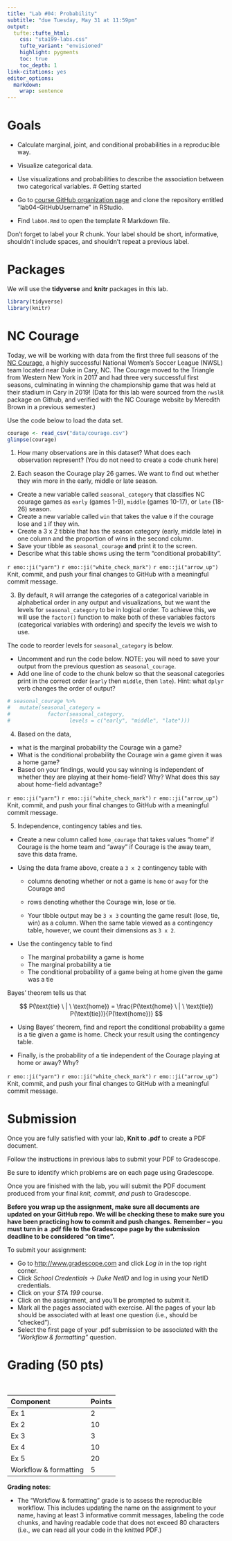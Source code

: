 ```yaml
---
title: "Lab #04: Probability"
subtitle: "due Tuesday, May 31 at 11:59pm"
output: 
  tufte::tufte_html:
    css: "sta199-labs.css"
    tufte_variant: "envisioned"
    highlight: pygments
    toc: true
    toc_depth: 1
link-citations: yes
editor_options: 
  markdown: 
    wrap: sentence
---
```


# Goals

- Calculate marginal, joint, and conditional probabilities in a reproducible way. 
- Visualize categorical data.
- Use visualizations and probabilities to describe the association between two categorical variables. 
# Getting started

- Go to [course GitHub organization page](https://github.com/sta199-summer22) and clone the repository entitled "lab04-GitHubUsername" in RStudio. 
- Find `lab04.Rmd` to open the template R Markdown file. 

Don’t forget to label your R chunk. Your label should be short, informative, shouldn’t include spaces, and shouldn’t repeat a previous label.

# Packages 

We will use the **tidyverse** and **knitr** packages in this lab.

```r
library(tidyverse)
library(knitr)
```

# NC Courage

Today, we will be working with data from the first three full seasons of the [NC Courage](https://www.nccourage.com/), a highly successful National Women's Soccer League (NWSL) team located near Duke in Cary, NC. The Courage moved to the Triangle from Western New York in 2017 and had three very successful first seasons, culminating in winning the championship game that was held at their stadium in Cary in 2019! (Data for this lab were sourced from the `nwslR` package on Github, and verified with the NC Courage website by Meredith Brown in a previous semester.)

Use the code below to load the data set. 

```r
courage <- read_csv("data/courage.csv")
glimpse(courage)
```

1. How many observations are in this dataset? What does each observation represent? (You do not need to create a code chunk here)

2. Each season the Courage play 26 games. We want to find out whether they win more in the early, middle or late season.

- Create a new variable called `seasonal_category` that classifies NC courage games as `early` (games 1-9), `middle` (games 10-17), or `late` (18-26) season.
- Create a new variable called `win` that takes the value `0` if the courage lose and `1` if they win.
- Create a 3 x 2 tibble that has the season category (early, middle late) in one column and the proportion of wins in the second column.
- Save your tibble as `seasonal_courage` **and** print it to the screen.
- Describe what this table shows using the term "conditional probability".

::: {.commit}
`r emo::ji("yarn")` `r emo::ji("white_check_mark")` `r emo::ji("arrow_up")` Knit, commit, and push your final changes to GitHub with a meaningful commit message.
:::

3. By default, `R` will arrange the categories of a categorical variable in alphabetical order in any output and visualizations, but we want the levels for `seasonal_category` to be in logical order. To achieve this, we will use the `factor()` function to make both of these variables factors (categorical variables with ordering) and specify the levels we wish to use. 

The code to reorder levels for `seasonal_category` is below.

- Uncomment and run the code below. NOTE: you will need to save your output from the previous question as `seasonal_courage`.
- Add one line of code to the chunk below so that the seasonal categories print in the correct order (`early` then `middle`, then `late`). Hint: what `dplyr` verb changes the order of output?

```r
# seasonal_courage %>%
#   mutate(seasonal_category =
#            factor(seasonal_category,
#                   levels = c("early", "middle", "late")))
```

4. Based on the data, 
- what is the marginal probability the Courage win a game?
- What is the conditional probability the Courage win a game given it was a home game? 
- Based on your findings, would you say winning is independent of whether they are playing at their home-field? Why? What does this say about home-field advantage?

::: {.commit}
`r emo::ji("yarn")` `r emo::ji("white_check_mark")` `r emo::ji("arrow_up")` Knit, commit, and push your final changes to GitHub with a meaningful commit message.
:::

5. Independence, contingency tables and ties.

- Create a new column called `home_courage` that takes values "home" if Courage is the home team and "away" if Courage is the away team, save this data frame.

- Using the data frame above, create a `3 x 2` contingency table with

  - columns denoting whether or not a game is `home` or `away` for the Courage and
  - rows denoting whether the Courage win, lose or tie.

  - Your tibble output may be `3 x 3` counting the game result (lose, tie, win) as a column. When the same table viewed as a contingency table, however, we count their dimensions as `3 x 2`. 

- Use the contingency table to find 
  - The marginal probability a game is home
  - The marginal probability a tie
  - The conditional probability of a game being at home given the game was a tie

Bayes' theorem tells us that

$$
P(\text{tie} \ | \ \text{home}) = \frac{P(\text{home} \ | \ \text{tie}) P(\text{tie})}{P(\text{home})}
$$
  
  - Using Bayes' theorem, find and report the conditional probability a game is a tie given a game is home. Check your result using the contingency table.

- Finally, is the probability of a tie independent of the Courage playing at home or away? Why?

::: {.commit}
`r emo::ji("yarn")` `r emo::ji("white_check_mark")` `r emo::ji("arrow_up")` Knit, commit, and push your final changes to GitHub with a meaningful commit message.
:::

# Submission

Once you are fully satisfied with your lab, **Knit to .pdf** to create a PDF 
document.

Follow the instructions in previous labs to submit your PDF to Gradescope.

Be sure to identify which problems are on each page using Gradescope.

Once you are finished with the lab, you will submit the PDF document produced from your final *knit, commit, and push* to Gradescope.

**Before you wrap up the assignment, make sure all documents are updated on your GitHub repo. We will be checking these to make sure you have been practicing how to commit and push changes.** **Remember -- you must turn in a .pdf file to the Gradescope page by the submission deadline to be considered "on time".**

To submit your assignment:

-   Go to <http://www.gradescope.com> and click *Log in* in the top right corner.
-   Click *School Credentials* $\rightarrow$ *Duke NetID* and log in using your NetID credentials.
-   Click on your *STA 199* course.
-   Click on the assignment, and you'll be prompted to submit it.
-   Mark all the pages associated with exercise. All the pages of your lab should be associated with at least one question (i.e., should be "checked").
-   Select the first page of your .pdf submission to be associated with the *"Workflow & formatting"* question.

# Grading (50 pts)

<br>

| Component | Points |
|:----------|:-------|
| Ex 1      | 2      |
| Ex 2      | 10     |
| Ex 3      | 3      |
| Ex 4      | 10     |
| Ex 5      | 20     |
| Workflow & formatting   | 5      |

**Grading notes**:

-   The "Workflow & formatting" grade is to assess the reproducible workflow. This includes updating the name on the assignment to your name, having at least 3 informative commit messages, labeling the code chunks, and having readable code that does not exceed 80 characters (i.e., we can read all your code in the knitted PDF.)